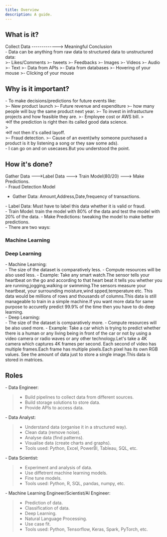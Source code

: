 ```yaml
---
title: Overview
description: A guide.
---
```


## What is it?

<div class="bold-frame">
    Collect Data -------------> Meaningful Conclusion
</div>
<div class="text-xl">
- Data can be anything from raw data to structured data to unstructured data:
</div>
>- Likes/Comments
>- tweets
>- Feedbacks
>- Images
>- Videos
>- Audio
>- Text
>- Data from APIs
>- Data from databases
>- Hovering of your mouse
>- Clicking of your mouse


## Why is it important?
<div class="text-xl">
- To make decisions/predictions for future events like:
</div>
>- New product launch
>- Future revenue and expenditure
>- how many people will buy the same product next year.
>- To invest in infrastucture projects and how feasible they are.
>- Employee cost or AWS bill.
> <div><span>=></span>If the prediction is right then its called good data science.</div>
> <div><span >=></span>If not then it's called layoff.</div>
>- Fraud detection.
>- Cause of an event(why someone purchased a product is it by listening a song or they saw some ads).

<div class="text-white  font-semibold p-1 rounded-md shadow-md border-l-8  mb-3;">
    - I can go on and on usecases.But you understood the point.
</div>

## How it's done?

<div class="bold-frame">
    Gather Data --->Label Data ---> Train Model(80/20) ---> Make Predictions.
</div>

<div class="text-xl">
- Fraud Detection Model    
</div>

- Gather Data: Amount,Address,Date,frequency of transactions.
<div class="text-green-500">
- Label Data: Must have to label this data whether it is valid or fraud.
</div>
- Train Model: train the model with 80% of the data and test the model with 20% of the data.
- Make Predictions: tweaking the model to make better predictions.

<div class="text-xl">
- There are two ways:
</div>

<div class="flex space-x-4 ">
  <div class="basis-1/2  p-4 rounded-md shadow-md text-center border-2 border-orange-500">
    <h3 class="text-xl font-semibold">Machine Learning</h3>
  </div>
  <div class="basis-1/2  p-4 rounded-md shadow-md text-center border-2 border-orange-500">
    <h3 class="text-xl font-semibold">Deep Learning</h3>
  </div>
</div>

<div class="text-xl border-l-4 border-blue-500">
- Machine Learning:
</div>
- The size of the dataset is comparatively less.
- Compute resources will be also used less.
- Example: Take any smart watch.The sensor tells your heartbeat on the go and according to that heart beat it tells you whether you are running,jogging,walking or swimming.The sensors measure your heartbeat, your surrounding moisture,wind spped,temperature etc. This data would be millions of rows and thousands of columns.This data is still manageable to train in a simple machine.If you want more data for same purpose to accuretly predict 99.9% of the time then you have to do deep learning.

<div class="text-xl border-l-4 border-blue-500">
- Deep Learning:
</div>
- The size of the dataset is comparatively more.
- Compute resources will be also used more.
- Example: Take a car which is trying to predict whether there is a human or any living being in front of the car or not by using a video camera or radio waves or any other technology.Let's take a 4K camera which captures 4K frames per second. Each second of video has multiple frames.Each frame has multiple pixels.Each pixel has its own RGB values. See the amount of data just to store a single image.This data is stored in matrices.


## Roles

<div class="text-xl border-l-4 border-blue-500">
- Data Engineer:
</div>

>- Build pipelines to collect data from different sources.
>- Build storage solutions to store data.
>- Provide APIs to access data.

<div class="text-xl border-l-4 border-blue-500">
- Data Analyst:
</div>

>- Understand data (organise it in a structured way).
>- Clean data (remove noise).
>- Analyse data (find patterns).
>- Visualise data (create charts and graphs).
>- Tools used: Python, Excel, PowerBI, Tableau, SQL, etc.

<div class="text-xl border-l-4 border-blue-500">
- Data Scientist:
</div>

>- Experiment and analysis of data.
>- Use diffetrent machine learning models.
>- Fine tune models.
>- Tools used: Python, R, SQL, pandas, numpy, etc.

<div class="text-xl border-l-4 border-blue-500">
- Machine Learning Engineer/Scientist/AI Engineer:
</div>

>- Prediction of data.
>- Classification of data.
>- Deep Learning.
>- Natural Language Processing.
>- Use case fit.
>- Tools used: Python, Tensorflow, Keras, Spark, PyTorch, etc.